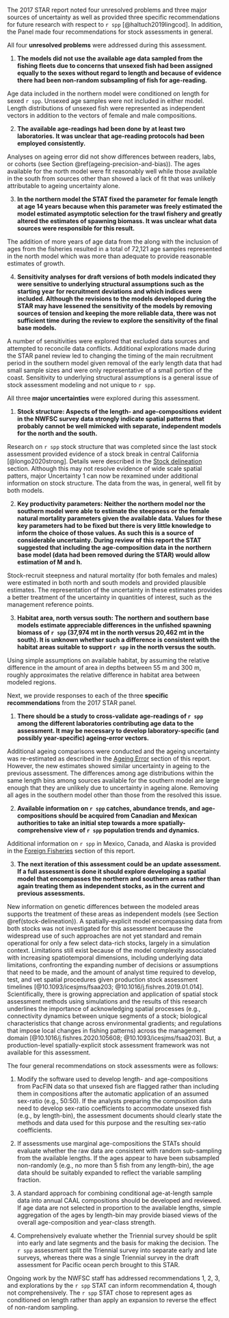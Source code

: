 <!-- Most recent STAR panel and SSC recommendations -->
<!-- cite star report -->
The 2017 STAR report noted four unresolved problems and
three major sources of uncertainty
as well as provided three specific recommendations for future research
with respect to `r spp` [@haltuch2019lingcod].
In addition, the Panel made four recommendations for stock assessments in general.

All four **unresolved problems** were addressed during this assessment.

1. **The models did not use the available age data sampled from the 
  fishing fleets due to concerns that unsexed fish had been assigned equally 
  to the sexes without regard to length and because of evidence there had 
  been non-random subsampling of fish for age-reading.**

Age data included in the northern model were conditioned on length for sexed `r spp`.
Unsexed age samples were not included in either model.
Length distributions of unsexed fish were represented as independent vectors
in addition to the vectors of female and male compositions.

<!-- nwfscSurvey methodology does not include unsexed fish. This could be overcome
based on the create_caal_nonsurvey.R script. May wish to state here the amount of unsexed 
aged fish - and whether it was high or not.-->

2. **The available age-readings had been done by at least two laboratories. 
  It was unclear that age-reading protocols had been employed consistently.**

Analyses on ageing error did not show differences between readers, labs, or cohorts (see Section \@ref(ageing-precision-and-bias)).
The ages available for the north model were fit reasonably well while those available
in the south from sources other than \gls{s-wcgbt} showed a lack 
of fit that was unlikely attributable to ageing uncertainty alone.

3. **In the northern model the STAT fixed the parameter for female length 
  at age 14 years because when this parameter was freely estimated the model 
  estimated asymptotic selection for the trawl fishery and greatly altered 
  the estimates of spawning biomass. It was unclear what data sources were 
  responsible for this result.**

The addition of more years of age data from
the \gls{s-wcgbt} along with the inclusion of ages from the fisheries
resulted in a total of 72,121 age samples represented in the north model
which was more than adequate to provide reasonable estimates of growth.

4. **Sensitivity analyses for draft versions of both models indicated 
  they were sensitive to underlying structural assumptions such as the starting 
  year for recruitment deviations and which indices were included. Although 
  the revisions to the models developed during the STAR may have lessened the 
  sensitivity of the models by removing sources of tension and keeping the more 
  reliable data, there was not sufficient time during the review to explore the 
  sensitivity of the final base models.**

A number of sensitivities were explored that
excluded data sources and attempted to reconcile data conflicts.
Additional explorations made during the STAR panel review led to
changing the timing of the main recruitment period in the southern model
given removal of the early length data that had small sample sizes and
were only representative of a small portion of the coast.
Sensitivity to underlying structural assumptions is a general issue of stock assessment modeling
and not unique to `r spp`. 

All three **major uncertainties** were explored during this assessment.

1. **Stock structure: Aspects of the length- and age-compositions evident 
  in the NWFSC survey data strongly indicate spatial patterns that probably 
  cannot be well mimicked with separate, independent models for the north and the south.**

Research on `r spp` stock structure that was completed since the last stock assessment
provided evidence of a stock break in central California [@longo2020strong]. Details were 
described in the [Stock delineation](stock-delineation) section. Although this may
not resolve evidence of wide scale spatial patters, major Uncertainty 1 
can now be rexamined under additional information on stock structure. The 
data from the \gls{s-wcgbt} was, in general, well fit by both models.

2. **Key productivity parameters: Neither the northern model nor the 
  southern model were able to estimate the steepness or the female natural 
  mortality parameters given the available data. Values for these key parameters 
  had to be fixed but there is very little knowledge to inform the choice of those 
  values. As such this is a source of considerable uncertainty. During review of 
  this report the STAT suggested that including the age-composition data in the 
  northern base model (data had been removed during the STAR) would allow estimation of M and h.**

Stock-recruit steepness and natural mortality (for both females and males) were estimated
in both north and south models and provided plausible estimates. The representation
of the uncertainty in these estimates provides a better treatment of the 
uncertainty in quantities of interest, such as the management reference points.

3. **Habitat area, north versus south: The northern and southern base 
  models estimate appreciable differences in the unfished spawning biomass 
  of `r spp` (37,974 mt in the north versus 20,462 mt in the south). It is 
  unknown whether such a difference is consistent with the habitat areas 
  suitable to support `r spp` in the north versus the south.**

Using simple assumptions on available habitat,
by assuming the relative difference in the amount of area in depths between 55 m and 300 m,
roughly approximates the relative difference in habitat area between modeled regions. 
<!-- TO DO: This is discussed in the context of our results. -->

Next, we provide responses to each of the
three **specific recommendations** from the 2017 STAR panel.

1. **There should be a study to cross-validate age-readings of `r spp`
  among the different laboratories contributing age data to the assessment.
  It may be necessary to develop laboratory-specific (and possibly year-specific)
  ageing-error vectors.**

Additional ageing comparisons were conducted and the ageing uncertainty was
re-estimated as described in the
[Ageing Error](ageing-precision-and-bias) section of this report.
However, the new estimates showed similar uncertainty in ageing to the previous assessment.
The differences among age distributions within the same length bins among sources available for the southern model
are large enough that they are unlikely due to uncertainty in ageing alone.
Removing all ages in the southern model other than those from the \gls{s-wcgbt} resolved this issue.

2. **Available information on `r spp` catches, abundance trends, and
  age-compositions should be acquired from Canadian and Mexican authorities
  to take an initial step towards a more spatially-comprehensive view of `r spp`
  population trends and dynamics.**

Additional information on `r spp` in Mexico, Canada, and Alaska is provided in the
[Foreign Fisheries](foreign-fisheries) section of this report.

3. **The next iteration of this assessment could be an update assessment.
  If a full assessment is done it should explore developing a spatial model
  that encompasses the northern and southern areas rather than again treating
  them as independent stocks, as in the current and previous assessments.**

New information on genetic differences between the modeled areas
supports the treatment of these areas as independent models
(see Section \@ref(stock-delineation)).
A spatially-explicit model encompassing data from both stocks was not investigated for this assessment because
the widespread use of such approaches are not yet standard and remain operational for only a few select data-rich stocks,
largely in a simulation context.
Limitations still exist because of the model complexity associated with increasing spatiotemporal dimensions,
including underlying data limitations,
confronting the expanding number of decisions or assumptions that need to be made, and
the amount of analyst time required to develop, test, and vet spatial procedures given production stock assessment timelines
[@10.1093/icesjms/fsaa203; @10.1016/j.fishres.2019.01.014].
Scientifically, there is growing appreciation and application of spatial stock assessment methods using simulations and
the results of this research underlines the importance of acknowledging spatial processes
(e.g., connectivity dynamics between unique segments of a stock;
biological characteristics that change across environmental gradients; and
regulations that impose local changes in fishing patterns)
across the management domain
[@10.1016/j.fishres.2020.105608; @10.1093/icesjms/fsaa203].
But, a production-level spatially-explicit stock assessment framework was not available for this assessment.

The four general recommendations on stock assessments were as follows:

1. Modify the software used to develop length- and age-compositions from PacFIN data so that unsexed fish are flagged rather than including them in compositions after the automatic application of an assumed sex-ratio (e.g., 50:50). If the analysts preparing the composition data need to develop sex-ratio coefficients to accommodate unsexed fish (e.g., by length-bin), the assessment documents should clearly state the methods and data used for this purpose and the resulting sex-ratio coefficients.
  
2. If assessments use marginal age-compositions the STATs should evaluate whether the raw data are consistent with random sub-sampling from the available lengths. If the ages appear to have been subsampled non-randomly (e.g., no more than 5 fish from any length-bin), the age data should be suitably expanded to reflect the variable sampling fraction.
  
3. A standard approach for combining conditional age-at-length sample data into annual CAAL compositions should be developed and reviewed. If age data are not selected in proportion to the available lengths, simple aggregation of the ages by length-bin may provide biased views of the overall age-composition and year-class strength.
  
4. Comprehensively evaluate whether the Triennial survey should be split into early and late segments and the basis for making the decision. The `r spp` assessment split the Triennial survey into separate early and late surveys, whereas there was a single Triennial survey in the draft assessment for Pacific ocean perch brought to this STAR.
  
Ongoing work by the NWFSC staff has addressed recommendations 1, 2, 3, and explorations 
by the `r spp` STAT can inform recommendation 4, though not comprehensively.
The `r spp` STAT chose to represent ages as conditioned on length rather than
apply an expansion to reverse the effect of non-random sampling.
